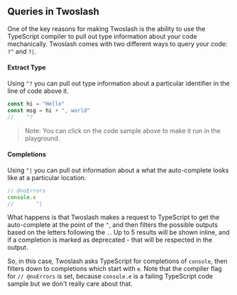 ## Queries in Twoslash

One of the key reasons for making Twoslash is the ability to use the TypeScript compiler to pull out type information about your code mechanically. Twoslash comes with two different ways to query your code: `?^` and `?|`. 

#### Extract Type

Using `^?` you can pull out type information about a particular identifier in the line of code above it. 

```ts twoslash
const hi = "Hello"
const msg = hi + ", world"
//    ^?
```

> Note: You can click on the code sample above to make it run in the playground. 

#### Completions

Using `^|` you can pull out information about a what the auto-complete looks like at a particular location.

```ts twoslash
// @noErrors
console.e
//       ^|
```

What happens is that Twoslash makes a request to TypeScript to get the auto-complete at the point of the `^`, and then filters the possible outputs based on the letters following the `.`. Up to 5 results will be shown inline, and if a completion is marked as deprecated - that will be respected in the output.

So, in this case, Twoslash asks TypeScript for completions of `console`, then filters down to completions which start with `e`. Note that the compiler flag for `// @noErrors` is set, because `console.e` is a failing TypeScript code sample but we don't really care about that.

